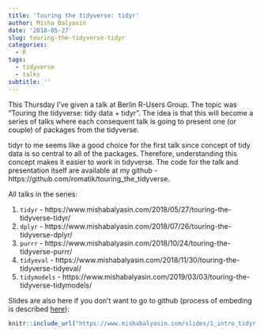 ```yaml
---
title: 'Touring the tidyverse: tidyr'
author: Misha Balyasin
date: '2018-05-27'
slug: touring-the-tidyverse-tidyr
categories:
  - R
tags:
  - tidyverse
  - talks
subtitle: ''
---
```


This Thursday I've given a talk at Berlin R-Users Group. The topic was "Touring the tidyverse: tidy data + tidyr". The idea is that this will become a series of talks where each consequent talk is going to present one (or couple) of packages from the tidyverse. 

tidyr to me seems like a good choice for the first talk since concept of tidy data is so central to all of the packages. Therefore, understanding this concept makes it easier to work in tidyverse. The code for the talk and presentation itself are available at my github - https://github.com/romatik/touring_the_tidyverse.

All talks in the series:

1. `tidyr` - https://www.mishabalyasin.com/2018/05/27/touring-the-tidyverse-tidyr/
1. `dplyr` - https://www.mishabalyasin.com/2018/07/26/touring-the-tidyverse-dplyr/
1. `purrr` - https://www.mishabalyasin.com/2018/10/24/touring-the-tidyverse-purrr/
1. `tidyeval` - https://www.mishabalyasin.com/2018/11/30/touring-the-tidyverse-tidyeval/
1. `tidymodels` - https://www.mishabalyasin.com/2019/03/03/touring-the-tidyverse-tidymodels/

Slides are also here if you don't want to go to github (process of embeding is described [here](https://blogdown-demo.rbind.io/2017/09/06/adding-r-markdown-documents-of-other-output-formats/)):

```r
knitr::include_url("https://www.mishabalyasin.com/slides/1_intro_tidyr.html#1")
```

